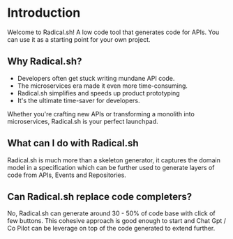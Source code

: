 # Introduction
 
Welcome to Radical.sh! A low code tool that generates code for APIs. You can use it as a starting point for your own project.

## Why Radical.sh?

* Developers often get stuck writing mundane API code.
* The microservices era made it even more time-consuming.
* Radical.sh simplifies and speeds up product prototyping
* It's the ultimate time-saver for developers.

Whether you're crafting new APIs or transforming a monolith into microservices, Radical.sh is your perfect launchpad.

## What can I do with Radical.sh

Radical.sh is much more than a skeleton generator, it captures the domain model in a specification which can be further used to generate layers of code from APIs, Events and Repositories.

## Can Radical.sh replace code completers? 

No, Radical.sh can generate around 30 - 50% of code base with click of few buttons. This cohesive approach is good enough to start and Chat Gpt / Co Pilot can be leverage on top of the code generated to extend further.